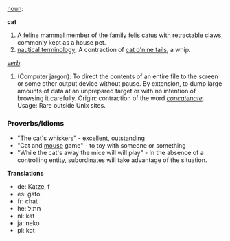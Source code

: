 [[noun]]:

'''cat'''

#A feline mammal member of the family [[felis catus]] with retractable claws, commonly kept as a house pet.
#[[nautical terminology]]: A contraction of [[cat o'nine tails]], a whip.

''[[verb]]'':
#(Computer jargon): To direct the contents of an entire file to the screen or some other output device without pause. By extension, to dump large amounts of data at an unprepared target or with no intention of browsing it carefully. Origin: contraction of the word ''[[concatenate]]''. Usage: Rare outside Unix sites. 

===Proverbs/Idioms===
* "The cat's whiskers" - excellent, outstanding
* "Cat and [[mouse]] game" - to toy with someone or something
* "While the cat's away the mice will will play" - In the absence of a controlling entity, subordinates will take advantage of the situation.

'''Translations'''

*de: Katze, f
*es: gato
*fr: chat
*he: חתול
*nl: kat
*ja: neko
*pl: kot